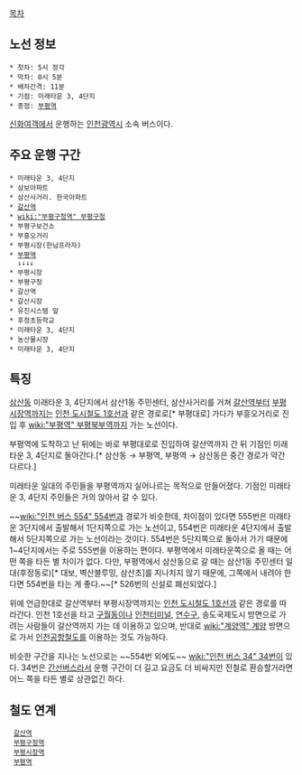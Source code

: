 [[목차]]

== 노선 정보 ==
 * 첫차: 5시 정각
 * 막차: 0시 5분
 * 배차간격: 11분
 * 기점: 미래타운 3, 4단지
 * 종점: [[부평역]]

[[신화여객]]에서 운행하는 [[인천광역시]] 소속 버스이다.

== 주요 운행 구간 ==
 * 미래타운 3, 4단지
 * 삼보아파트
 * 삼산사거리. 한국아파트
 * [[갈산역]]
 * [[wiki:"부평구청역" 부평구청]]
 * 부평구보건소
 * 부흥오거리
 * 부평시장(한남프라자)
 * [[부평역]]
   ↓↓↓↓
 * 부평시장
 * 부평구청
 * 갈산역
 * 갈산시장
 * 유진시스템 앞
 * 후정초등학교
 * 미래타운 3, 4단지
 * 농산물시장
 * 미래타운 3, 4단지

== 특징 ==

[[삼산동]] 미래타운 3, 4단지에서 삼산1동 주민센터, 삼산사거리를 거쳐 [[갈산역]]부터 [[부평시장역]]까지는 [[인천 도시철도 1호선]]과 같은 경로로[* 부평대로] 가다가 부흥오거리로 진입 후 [[wiki:"부평역" 부평북부역]]까지 가는 노선이다.

부평역에 도착하고 난 뒤에는 바로 부평대로로 진입하여 갈산역까지 간 뒤 기점인 미래타운 3, 4단지로 돌아간다.[* 삼산동 → 부평역, 부평역 → 삼산동은 중간 경로가 약간 다르다.]

미래타운 일대의 주민들을 부평역까지 실어나르는 목적으로 만들어졌다. 기점인 미래타운 3, 4단지 주민들은 거의 앉아서 갈 수 있다.

~~[[wiki:"인천 버스 554" 554번]]과 경로가 비슷한데, 차이점이 있다면 555번은 미래타운 3단지에서 출발해서 1단지쪽으로 가는 노선이고, 554번은 미래타운 4단지에서 출발해서 5단지쪽으로 가는 노선이라는 것이다. 554번은 5단지쪽으로 돌아서 가기 때문에 1~4단지에서는 주로 555번을 이용하는 편이다. 부평역에서 미래타운쪽으로 올 때는 어떤 쪽을 타든 별 차이가 없다. 다만, 부평역에서 삼산동으로 갈 때는 삼산1동 주민센터 일대(후정동로)[* 대보, 벽산블루밍, 삼산초]를 지나치지 않기 때문에, 그쪽에서 내려야 한다면 554번을 타는 게 좋다.~~[* 526번의 신설로 폐선되었다.]

위에 언급한대로 갈산역부터 부평시장역까지는 [[인천 도시철도 1호선]]과 같은 경로를 따라간다. 인천 1호선을 타고 [[구월동]]이나 [[인천터미널]], [[연수구]], 송도국제도시 방면으로 가려는 사람들이 갈산역까지 가는 데 이용하고 있으며, 반대로 [[wiki:"계양역" 계양]] 방면으로 가서 [[인천공항철도]]를 이용하는 것도 가능하다.

비슷한 구간을 지나는 노선으로는 ~~554번 외에도~~ [[wiki:"인천 버스 34" 34번]]이 있다. 34번은 [[간선버스]]라서 운행 구간이 더 길고 요금도 더 비싸지만 전철로 환승할거라면 어느 쪽을 타든 별로 상관없긴 하다.

== 철도 연계 ==
 {{{#8cadcb ●}}} [[갈산역]]
 {{{#54640d ●}}}{{{#8cadcb ●}}} [[부평구청역]]
 {{{#8cadcb ●}}} [[부평시장역]]
 {{{#darkblue ●}}}{{{#8cadcb ●}}} [[부평역]]

